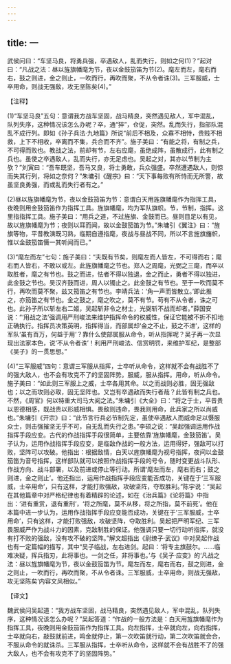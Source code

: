 ```yaml
---
---
---
```

title: 一
---



武侯问曰：“车坚马良，将勇兵强，卒遇敌人，乱而失行，则如之何(1)？”起对曰：“凡战之法：昼以旌旗幡麾为节，夜以金鼓笳笛为节(2)。麾左而左，麾右而右，鼓之则进，金之则止，一吹而行，再吹而聚，不从令者诛(3)。三军服威，士卒用命，则战无强敌，攻无坚陈矣(4)。”

【注释】

(1)“车坚马良”五句：意谓我方战车坚固，战马精良，突然遇见敌人，军中混乱，队列失序，这种情况该怎么办呢？卒，通“猝”，仓促，突然。乱而失行，指部队混乱不成行列。即如《孙子兵法·九地篇》所说“前后不相及，众寡不相恃，贵贱不相救，上下不相收，卒离而不集，兵合而不齐”。施子美曰：“有能之将，有制之兵，不可得而败也。教战之法，前却有节，左右应麾，虽绝成阵，虽散成行，此有制之兵也。虽使之卒遇敌人，乱而失行，亦无足虑也。吴起之对，其亦以节制为主欤？”刘寅曰：“吾车既坚，吾马又良，将士勇敢，兵众强盛。卒然遭遇敌人，则惊而失其行列，将如之奈何？”朱墉引《醒宗》曰：“天下事每败有所恃而无所警，故虽坚良勇强，而或乱而失行者有之。”

(2)昼以旌旗幡麾为节，夜以金鼓笳笛为节：意谓白天用旌旗幡麾作为指挥工具，夜晚则用金鼓笳笛作为指挥工具。旌旗幡麾，均为军队旗帜。节，节制，指挥。这里指指挥工具。施子美曰：“用兵之道，不过旌旗、金鼓而已。昼则目足以有见，故以旌旗幡麾为节；夜则以耳而闻，故以金鼓笳笛为节。”朱墉引《翼注》曰：“旌旗等物，平昔教演既习熟，临期自遵指麾，夜战与昼战不同，所以不言旌旗旛帜，惟以金鼓笳笛慑一其听闻而已。”

(3)“麾左而左”七句：施子美曰：“夫既有节矣，则麾左而人皆左，不可得而右；麾右而人皆右，不敢以或左。此旌旗幡麾之节也。郑人之周麾，光弼之三麾，而卒以取胜者，麾之有节也。鼓之而进，怯者不得以独退，金之而止，勇者不得以独进，此金鼓之节也。吴汉齐鼓而进，周人以镯止之。此金鼓之有节也。至于一吹而莫不行，再吹而莫不聚，兹又笳笛之有节也。李靖兵法：‘角一声而皆散立。’即此推之，亦笳笛之有节也。金之鼓之，麾之吹之，莫不有节。苟有不从令者，诛之可也。此孙子所以斩左右二姬，吴起斩非令之材士，光弼斩不战而却者。”薛国安说：“‘用战之法’强调用严刑峻法来维护指挥命令的权威性，保证它能被不折不扣地正确执行。指挥员决策英明，指挥得当，而部属却‘金之不止，鼓之不进’，这样的军队‘虽有百万，何益于用’？靠什么使部属服从命令，听从指挥呢？吴子再一次显现出法家本色，说‘不从令者诛’！利用严刑峻法、信赏明罚，来维护军纪，是整部《吴子》的一贯思想。”

(4)“三军服威”四句：意谓三军服从指挥，士卒听从命令，这样就不会有战胜不了的强大敌人，也不会有攻克不了的坚固阵势。服威，服从指挥。用命，听从命令。施子美曰：“如此则三军服上之威，士卒各用其命。以之而战则必胜，固无强敌也；以之而攻则必取，固无坚阵也。又岂有卒遇敌而失行者哉？此皆有制之兵也。不然，《周官》何以特重大司马大阅之法。”朱墉引《大全》曰：“将之于士，平昔贵以恩德相感，既战贵以形威相惧。畏敌则违命，畏我则用命，此兵家之所以尚威也。”朱墉引《开宗》曰：“此节言行兵必节制先定，虽使卒遇敌人而威命足以慑服众士，则击强摧坚无乎不可，自无乱而失行之患。”李硕之说：“吴起强调运用作战指挥手段应变。古代的作战指挥手段很简单，主要依靠‘旌旗幡麾，金鼓笳笛’。吴子认为，运用作战指挥手段应变，是临敌作战的一般方法，运用得好，强敌可以打败，坚阵可以攻破。他指出：根据敌情，白天以旌旗幡麾为视号指挥，夜间以金鼓笳笛为音号指挥，这样部队就可以按照作战指挥手段的号令，随时变更战斗队形、作战方向、战斗部署，以及前进或停止等行动。所谓‘麾左而左，麾右而右；鼓之则进，金之则止’。他还指出，运用作战指挥手段应变能否成功，关键在于‘三军服威，士卒用命’，只有这样，才能打败强敌，攻破坚阵，夺取胜利。”陈宇说：“吴起在其他篇章中对严格纪律也有着精辟的论述，如在《治兵篇》《论将篇》中指出：‘进有重赏，退有重刑’，‘将之所麾，莫不从移，将之所指，莫不前死’。他在本篇中进一步认为，运用作战指挥手段应变能否成功，关键在于‘三军服威，士卒用命’，只有这样，才能打败强敌，攻破坚阵，夺取胜利。吴起把严明军纪、三军畏服威严作为战斗力的因素，克敌制胜的保证。他强调只要一切行动听指挥，就没有打不败的强敌，没有攻不破的坚阵。”解文超指出《尉缭子·武议》中对吴起作战也有一定篇幅的描写，其中“吴子临战，左右进剑。起曰：‘将专主旗鼓尔。……临难决疑，挥兵指刃，此将事也。一剑之任，非将事也。’与《吴子·应变》的‘凡战之法：昼以旌旗幡麾为节，夜以金鼓笳笛为节。麾左而左，麾右而右，鼓之则进，金之则止，一吹而行，再吹而聚，不从令者诛。三军服威，士卒用命，则战无强敌，攻无坚陈矣’内容文风相似。”

【译文】

魏武侯问吴起道：“我方战车坚固，战马精良，突然遇见敌人，军中混乱，队列失序，这种情况该怎么办呢？”吴起答道：“作战的一般方法是：白天用旌旗幡麾作为指挥工具，夜晚则用金鼓笳笛作为指挥工具。向左指挥，士卒就向左，向右指挥，士卒就向右，敲鼓就前进，鸣金就停止，第一次吹笛就行动，第二次吹笛就会合，不服从命令的就诛杀。三军服从指挥，士卒听从命令，这样就不会有战胜不了的强大敌人，也不会有攻克不了的坚固阵势。”